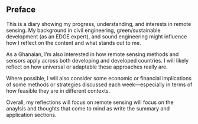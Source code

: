 ## Preface 

This is a diary showing my progress, understanding, and interests in remote sensing. My background in civil engineering, green/sustainable development (as an EDGE expert), and sound engineering might influence how I reflect on the content and what stands out to me.

As a Ghanaian, I’m also interested in how remote sensing methods and sensors apply across both developing and developed countries. I will likely reflect on how universal or adaptable these approaches really are.

Where possible, I will also consider some economic or financial implications of some methods or strategies discussed each week—especially in terms of how feasible they are in different contexts.

Overall, my reflections will focus on remote sensing will focus on the anaylsis and thoughts that come to mind as write the summary and application sections.
